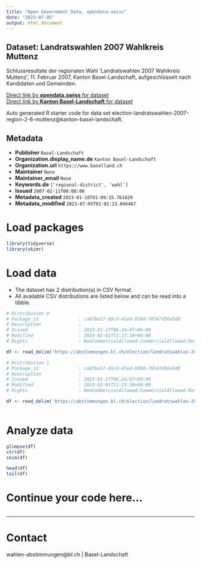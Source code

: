 ```yaml
---
title: "Open Government Data, opendata.swiss"
date: "2023-07-05"
output: html_document
---
```


## Dataset: Landratswahlen 2007 Wahlkreis Muttenz

Schlussresultate der regionalen Wahl 'Landratswahlen 2007 Wahlkreis Muttenz', 11. Februar 2007, Kanton Basel-Landschaft, aufgeschlüsselt nach Kandidaten und Gemeinden.

[Direct link by **opendata.swiss** for dataset](https://opendata.swiss/de/dataset/landratswahlen-2007-wahlkreis-muttenz)<br>
[Direct link by **Kanton Basel-Landschaft** for dataset](https://abstimmungen.bl.ch/election/landratswahlen-2007-region-2-6-muttenz/data)

Auto generated R starter code for data set election-landratswahlen-2007-region-2-6-muttenz@kanton-basel-landschaft.

## Metadata

- **Publisher** `Basel-Landschaft`
- **Organization.display_name.de** `Kanton Basel-Landschaft`
- **Organization.url** `https://www.baselland.ch`
- **Maintainer** `None`
- **Maintainer_email** `None`
- **Keywords.de** `['regional-district', 'wahl']`
- **Issued** `2007-02-11T00:00:00`
- **Metadata_created** `2023-01-18T01:09:15.761829`
- **Metadata_modified** `2023-07-05T02:02:23.046467`


# Load packages

```r

library(tidyverse)
library(skimr)

```

# Load data

-   The dataset has 2 distribution(s) in CSV format.
-   All available CSV distributions are listed below and can be read into a tibble.

```r

# Distribution 0
# Package_id               : ca8fbe57-69cd-41ed-839d-76547d56e5d8
# Description              : 
# Issued                   : 2023-01-17T06:24:07+00:00
# Modified                 : 2023-02-01T11:23:38+00:00
# Rights                   : NonCommercialAllowed-CommercialAllowed-ReferenceRequired

df <- read_delim('https://abstimmungen.bl.ch/election/landratswahlen-2007-region-2-6-muttenz/data-parties-csv')

# Distribution 1
# Package_id               : ca8fbe57-69cd-41ed-839d-76547d56e5d8
# Description              : 
# Issued                   : 2023-01-17T06:24:07+00:00
# Modified                 : 2023-02-01T11:23:38+00:00
# Rights                   : NonCommercialAllowed-CommercialAllowed-ReferenceRequired

df <- read_delim('https://abstimmungen.bl.ch/election/landratswahlen-2007-region-2-6-muttenz/data-csv')



```

# Analyze data

```r

glimpse(df)
str(df)
skim(df)

head(df)
tail(df)

```

# Continue your code here...

```r

```

------------------------------------------------------------------------

# Contact

wahlen-abstimmungen@bl.ch | Basel-Landschaft
